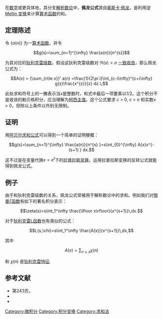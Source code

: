 {{多個問題|
{{expand|time=2015-09-09T20:05:11+00:00}}
{{inline|time=2015-09-09T11:07:05+00:00}}
}}
在[[数学|数学]]或更具体地，其分支[[解析数论|解析数论]]中，'''佩龙公式'''源自[[奥斯卡·佩龙|奥斯卡·佩龙]]，是利用逆[[Mellin_变换|Mellin 变换]]来计算[[算术函数|算术函数]]的和。

==定理陈述==
令 <math>\{a(n)\}</math> 为一[[算术函数|算术函数]]，并令

:<math> g(s)=\sum_{n=1}^{\infty} \frac{a(n)}{n^{s}} </math>
 
为其对应的[[狄利克雷级数|狄利克雷级数]]。假设这狄利克雷级数对 <math>\Re(s)>\sigma</math> [[一致收敛|一致收敛]]，那么佩龙公式为：

:<math> A(x) = {\sum_{n\le x}}' a(n)
=\frac{1}{2\pi i}\int_{c-i\infty}^{c+i\infty} g(z)\frac{x^{z}}{z}  dz.\; </math>

此处求和符号上的一撇表示当''x''是整数时，和式中最后一项要乘以1/2。这个积分不是收敛的勒贝格积分，应当理解为[[柯西主值|柯西主值]]。这个公式要求 ''c'' > 0, ''c'' > σ 和实数''x'' > 0，但除以上条件以外别无限制。

==证明==
用[[阿贝尔求和公式|阿贝尔求和公式]]可以得到一个简单的证明梗概：

:<math> g(s)=\sum_{n=1}^{\infty} \frac{a(n)}{n^{s} }=s\int_{0}^{\infty}  A(x)x^{-(s+1) } dx. </math> 

这不过是在变量代换<math>x=e^t</math>下的[[拉普拉斯变换|拉普拉斯变换]]，运用拉普拉斯变换的反转公式就能得到佩龙公式。

==例子==
由于和狄利克雷级数的关系，佩龙公式常被用于解析数论中的求和。例如我们对[[黎曼ζ函数|黎曼ζ函数]]有如下的著名积分表示：

:<math>\zeta(s)=s\int_1^\infty \frac{\lfloor x\rfloor}{x^{s+1}}\,dx.</math>

对于[[狄利克雷L函数|狄利克雷L函数]]也有类似的公式：

:<math>L(s,\chi)=s\int_1^\infty \frac{A(x)}{x^{s+1}}\,dx,</math>

其中

:<math>A(x)=\sum_{n\le x} \chi(n)</math>

和 <math>\chi(n)</math> 是[[狄利克雷特征|狄利克雷特征]]. 

== 参考文献 ==
* 第243页，{{cite book |
| last=Apostol
| first=Tom M.
| author-link=Tom M. Apostol
| title=Introduction to analytic number theory
| publisher=[[Springer-Verlag|Springer-Verlag]]
| location=New York-Heidelberg
| series=Undergraduate Texts in Mathematics
| isbn=978-0-387-90163-3
| mr = 0434929 | zbl = 0335.10001 
| year=1976}}
* {{mathworld|urlname=PerronsFormula|title=Perron's formula}} 
* {{cite book |last=Tenebaum |first=Gérald | others=Translated by C.B. Thomas | year=1995 |title=Introduction to analytic and probabilistic number theory | series=Cambridge Studies in Advanced Mathematics | volume=46 | publisher=[[Cambridge_University_Press|Cambridge University Press]] |location=Cambridge | isbn=0-521-41261-7 | zbl=0831.11001 }}


[[Category:微积分|Category:微积分]]
[[Category:积分变换|Category:积分变换]]
[[Category:求和法|Category:求和法]]